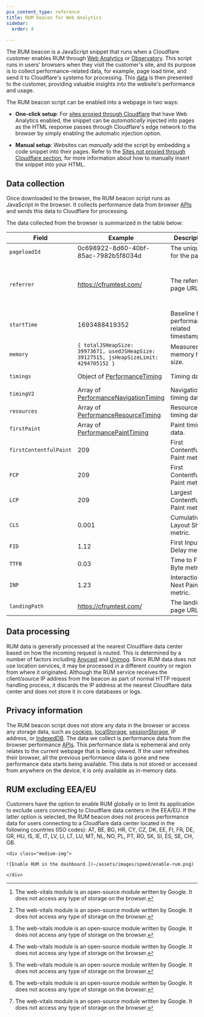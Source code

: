 ```yaml
---
pcx_content_type: reference
title: RUM beacon for Web Analytics
sidebar:
  order: 4
 
---
```


The RUM beacon is a JavaScript snippet that runs when a Cloudflare customer enables RUM through [Web Analytics](/web-analytics/) or [Observatory](/speed/speed-test/). This script runs in users' browsers when they visit the customer's site, and its purpose is to collect performance-related data, for example, page load time, and send it to Cloudflare's systems for processing. This [data](/web-analytics/data-metrics/) is then presented to the customer, providing valuable insights into the website's performance and usage.

The RUM beacon script can be enabled into a webpage in two ways:

- **One-click setup**: For [sites proxied through Cloudflare](/web-analytics/get-started/#sites-proxied-through-cloudflare) that have Web Analytics enabled, the snippet can be _automatically_ injected into pages as the HTML response passes through Cloudflare's edge network to the browser by simply enabling the automatic injection option.

- **Manual setup**: Websites can _manually_ add the script by embedding a code snippet into their pages. Refer to the [Sites not proxied through Cloudflare section](/web-analytics/get-started/#sites-not-proxied-through-cloudflare), for more information about how to manually insert the snippet into your HTML. 

## Data collection

Once downloaded to the browser, the RUM beacon script runs as JavaScript in the browser. It collects performance data from browser [APIs](https://developer.mozilla.org/en-US/docs/Web/API/Performance_API) and sends this data to Cloudflare for processing.

The data collected from the browser is summarized in the table below:

| Field      | Example  | Description  | How it is collected    |
|------------|----------|--------------|------------------------|
| `pageloadId`  | 0c698922-8d60-40bf-85ac-7982b5f8034d  | The unique ID for the page. | Generated in the browser code.  |
| `referrer`    | https://cfrumtest.com/ | The referring page URL. | If it is a multi-page application (MPA), then it is generated from [document.referrer](https://developer.mozilla.org/en-US/docs/Web/API/Document/referrer). If it is a single-page application (SPA), then it is generated from a local in-memory variable in the beacon code which stores previous URLs. |
| `startTime`  | 1693488419352  | Baseline for performance-related timestamps. | [performance.timeOrigin](https://developer.mozilla.org/en-US/docs/Web/API/Performance/timeOrigin)                                                        |
| `memory` | `{ totalJSHeapSize: 39973671, usedJSHeapSize: 39127515, jsHeapSizeLimit: 4294705152 }` | Measures memory heap size. | [performance.memory](https://developer.mozilla.org/en-US/docs/Web/API/Performance/memory) (deprecated)                                              |
| `timings` | Object of [PerformanceTiming](https://developer.mozilla.org/en-US/docs/Web/API/PerformanceTiming) | Timing data. | [performance.timing](https://developer.mozilla.org/en-US/docs/Web/API/Performance/timing) (deprecated, fallback when `timingV2` is unavailable)     |
| `timingV2` | Array of [PerformanceNavigationTiming](https://developer.mozilla.org/en-US/docs/Web/API/PerformanceNavigationTiming) | Navigation timing data. | [performance.getEntriesByType("navigation")](https://developer.mozilla.org/en-US/docs/Web/API/Performance/getEntriesByType)                                   |
| `resources`  | Array of [PerformanceResourceTiming](https://developer.mozilla.org/en-US/docs/Web/API/PerformanceResourceTiming) | Resource timing data.  | [performance.getEntriesByType("resource")](https://developer.mozilla.org/en-US/docs/Web/API/PerformanceResourceTiming)                                     |
| `firstPaint` | Array of [PerformancePaintTiming](https://developer.mozilla.org/en-US/docs/Web/API/PerformancePaintTiming) | Paint timing data. | [performance.getEntriesByType("paint")](https://developer.mozilla.org/en-US/docs/Web/API/PerformancePaintTiming) |
| `firstContentfulPaint` | 209  | First Contentful Paint metric. | [web-vitals module](https://www.npmjs.com/package/web-vitals) [^1] |
| `FCP`        | 209 | First Contentful Paint metric. | [web-vitals module](https://www.npmjs.com/package/web-vitals) [^1]                                                           |
| `LCP`        | 209 | Largest Contentful Paint metric. | [web-vitals module](https://www.npmjs.com/package/web-vitals) [^1]                                                           |
| `CLS`        | 0.001 | Cumulative Layout Shift metric. | [web-vitals module](https://www.npmjs.com/package/web-vitals) [^1]                                                           |
| `FID`        | 1.12 | First Input Delay metric. | [web-vitals module](https://www.npmjs.com/package/web-vitals) [^1]                                                           |
| `TTFB`       | 0.03 | Time to First Byte metric. | [web-vitals module](https://www.npmjs.com/package/web-vitals) [^1]                                                           |
| `INP`        | 1.23 | Interaction to Next Paint metric. | [web-vitals module](https://www.npmjs.com/package/web-vitals) [^1]                                                           |
| `landingPath`| https://cfrumtest.com/  | The landing page URL. | [performance.getEntriesByType("navigation")](https://developer.mozilla.org/en-US/docs/Web/API/Performance/getEntriesByType) | 

## Data processing

RUM data is generally processed at the nearest Cloudflare data center based on how the incoming request is routed. This is determined by a number of factors including [Anycast](https://www.cloudflare.com/en-gb/learning/cdn/glossary/anycast-network/) and [Unimog](https://blog.cloudflare.com/unimog-cloudflares-edge-load-balancer/). Since RUM data does not use location services, it may be processed in a different country or region from where it originated. Although the RUM service receives the client/source IP address from the beacon as part of normal HTTP request handling process, it discards the IP address at the nearest Cloudflare data center and does not store it in core databases or logs.

## Privacy information 

The RUM beacon script does not store any data in the browser or access any storage data, such as [cookies](https://developer.mozilla.org/en-US/docs/Web/API/Document/cookie), [localStorage](https://developer.mozilla.org/en-US/docs/Web/API/Window/localStorage), [sessionStorage](https://developer.mozilla.org/en-US/docs/Web/API/Window/sessionStorage), IP address, or [IndexedDB](https://developer.mozilla.org/en-US/docs/Web/API/IndexedDB_API/Using_IndexedDB). The data we collect is performance data from the browser performance [APIs](https://developer.mozilla.org/en-US/docs/Web/API/Performance_API). This performance data is ephemeral and only relates to the current webpage that is being viewed. If the user refreshes their browser, all the previous performance data is gone and new performance data starts being available. This data is not stored or accessed from anywhere on the device, it is only available as in-memory data.

## RUM excluding EEA/EU

Customers have the option to enable RUM globally or to limit its application to exclude users connecting to Cloudflare data centers in the EEA/EU. If the latter option is selected, the RUM beacon does not process performance data for users connecting to a Cloudflare data center located in the following countries (ISO codes): AT, BE, BG, HR, CY, CZ, DK, EE, FI, FR, DE, GR, HU, IS, IE, IT, LV, LI, LT, LU, MT, NL, NO, PL, PT, RO, SK, SI, ES, SE, CH, GB.    

    <div class="medium-img">

    ![Enable RUM in the dashboard.](~/assets/images/speed/enable-rum.png)

    </div>


[^1]: The web-vitals module is an open-source module written by Google. It does not access any type of storage on the browser.